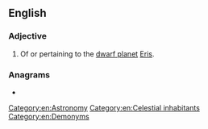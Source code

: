 ==English==

===Adjective===
{{en-adj}}

# Of or pertaining to the [[dwarf planet]] [[Eris]].

===Anagrams===
* {{anagrams|en|a=adeiinr|denarii}}

[[Category:en:Astronomy]]
[[Category:en:Celestial inhabitants]]
[[Category:en:Demonyms]]